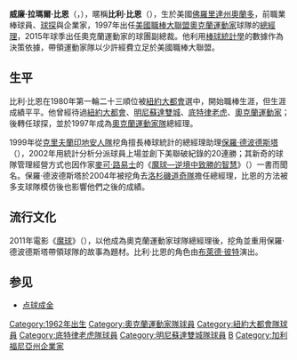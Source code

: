{{noteTA
|G1=Movie
}}
{{Infobox baseball biography
| name        = 比利·比恩<br>Billy Beane
| image       = Billy Beane - General Manager Oakland As (5964095428).jpg
| caption     = 2013年的比恩
| position    = [[外野手|外野手]]/總經理
| birth_date  = {{birth date and age|1962|03|29}}
| birth_place = {{USA}}[[佛羅里達州|佛羅里達州]][[奧蘭多_(佛羅里達州)|奧蘭多]]
| death_date  =
| team = 奧克蘭運動家
| bats        = 右
| throws      = 右
|debutleague = MLB
| debutdate   = 9月13日
| debutyear   = 1984年
| debutteam   = 紐約大都會
|finalleague = MLB
| finaldate   = 10月1日
| finalyear   = 1989年
| finalteam   = 奧克蘭運動家
|statleague = MLB
| stat1label  = [[打擊率|打擊率]]
| stat1value  = .219
| stat2label  = [[全壘打|全壘打]]
| stat2value  = 3
| stat3label  = [[打點|打點]]
| stat3value  = 29
| teams       =
'''擔任外野手'''
*[[紐約大都會|紐約大都會]]（{{mlby|1984}}–{{mlby|1985}}）
*[[明尼蘇達雙城|明尼蘇達雙城]]（{{mlby|1986}}–{{mlby|1987}}）
*[[底特律老虎|底特律老虎]]（{{mlby|1988}}）
*[[奧克蘭運動家|奧克蘭運動家]]（{{mlby|1989}}）

'''擔任總經理'''
*奧克蘭運動家（{{mlby|1997}}–{{mlby|2016}}）
| highlights =
* 3× 《{{le|運動新聞|Sporting News}}》年度最佳總管獎<br>（1999年、2012年、2018年）
* 2× 《{{le|美國棒球|Baseball America}}》年度最佳總管獎<br>（2002年、2013年）
}}
'''威廉·拉瑪爾·比恩'''（{{lang-en|William Lamar Beane}}，{{bd|1962年|3月29日|||}}），暱稱'''比利·比恩'''（{{lang|en|Billy Beane}}），生於美國[[佛羅里達州|佛羅里達州]][[奥兰多_(佛罗里达州)|奧蘭多]]，前職業棒球員、[[球探|球探]]與企業家，1997年出任[[美國職棒大聯盟|美國職棒大聯盟]][[奧克蘭運動家|奧克蘭運動家]]球隊的[[總經理|總經理]]，2015年球季出任奧克蘭運動家的球團副總裁。他利用[[棒球統計學|棒球統計學]]的數據作為決策依據，帶領運動家隊以少許經費立足於美國職棒大聯盟。

==生平==
比利·比恩在1980年第一輪二十三順位被[[紐約大都會|紐約大都會]]選中，開始職棒生涯，但生涯成績平平。他曾經待過[[紐約大都會|紐約大都會]]、[[明尼蘇達雙城|明尼蘇達雙城]]、[[底特律老虎|底特律老虎]]、[[奧克蘭運動家|奧克蘭運動家]]；後轉任球探，並於1997年成為[[奧克蘭運動家|奧克蘭運動家隊]]總經理。

1999年從[[克里夫蘭印地安人隊|克里夫蘭印地安人隊]]挖角擅長棒球統計的總經理助理[[保羅·德波德斯塔|保羅·德波德斯塔]]（{{lang|en|Paul DePodesta}}），2002年用統計分析分派球員上場並創下美聯破紀錄的20連勝；其新奇的球隊管理經營方式也因作家[[麥可·路易士|麥可·路易士]]的《[[魔球—逆境中致勝的智慧|魔球—逆境中致勝的智慧]]》（{{lang|en|''Moneyball: The Art of Winning an Unfair Game''}}）一書而聞名。保羅·德波德斯塔於2004年被挖角去[[洛杉磯道奇隊|洛杉磯道奇隊]]擔任總經理，比恩的方法被多支球隊模仿後也影響他們之後的成績。

==流行文化==
2011年電影《[[点球成金|魔球]]》（{{lang|en|''Moneyball''}}），以他成為奧克蘭運動家球隊總經理後，挖角並重用保羅·德波德斯塔帶領球隊的故事為題材。比利·比恩的角色由[[布萊德·彼特|布萊德·彼特]]演出。

== 参见 ==
*[[点球成金|点球成金]]

{{Authority control}}
{{DEFAULTSORT:Beane, Billy}}
[[Category:1962年出生|Category:1962年出生]]
[[Category:奧克蘭運動家隊球員|Category:奧克蘭運動家隊球員]]
[[Category:紐約大都會隊球員|Category:紐約大都會隊球員]]
[[Category:底特律老虎隊球員|Category:底特律老虎隊球員]]
[[Category:明尼蘇達雙城隊球員|Category:明尼蘇達雙城隊球員]]
[[Category:聖地牙哥加州大學校友|B]]
[[Category:加利福尼亞州企業家|Category:加利福尼亞州企業家]]